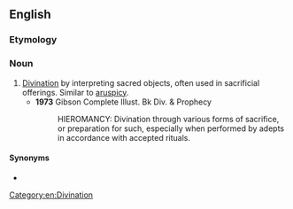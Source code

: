 ==English==

===Etymology===
{{confix|hiero|mancy|lang=en}}

===Noun===
{{en-noun|-}}

# [[divination|Divination]] by interpreting sacred objects, often used in sacrificial offerings. Similar to [[aruspicy]].
#* '''1973''' Gibson Complete Illust. Bk Div. & Prophecy
#*: HIEROMANCY: Divination through various forms of sacrifice, or preparation for such, especially when performed by adepts in accordance with accepted rituals.

====Synonyms====
* {{l|en|hieroscopy}}

[[Category:en:Divination]]